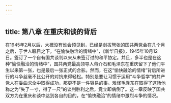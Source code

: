 ```yaml
---
---
---
```

title: 第八章 在重庆和谈的背后
---



在1945年2月以后，大概没有谁会预见到，已经是剑拔弩张的国共两党会在几个月之后，于世人瞩目之下，“在愉快融洽的情绪中”，《新华日报》，1945年10月12日。签订了一个自有国共谈判以来从未签订过的和平协定。并且，多半也是在这种“愉快融洽的情绪中”，国共两党最高领导人蒋介石和毛泽东在重庆留下了他们平生以来第一张，也是最后一张正式的合影。然而，在这“愉快融洽的情绪”背后所进行的斗争丝毫不比公开的对抗来得轻松。特别是要让习惯于运用“斗争哲学”的共产党人在委曲求全中取得成功，那更不是一件容易的事。难怪毛泽东在取得了这场他称之为“失了一寸，得了一尺”的谈判胜利之后，竟立即病倒了。这一章反映了国共双方为在重庆和谈中达到各自的目的，在“愉快融洽”的情绪中激烈斗争的情况。